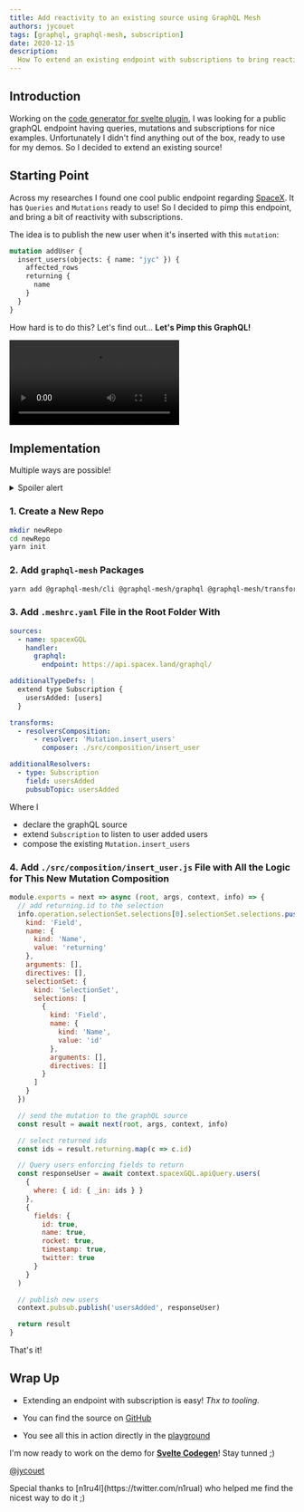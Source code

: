 ```yaml
---
title: Add reactivity to an existing source using GraphQL Mesh
authors: jycouet
tags: [graphql, graphql-mesh, subscription]
date: 2020-12-15
description:
  How To extend an existing endpoint with subscriptions to bring reactivity to your application.
---
```


## Introduction

Working on the
[code generator for svelte plugin](https://github.com/ticruz38/graphql-codegen-svelte-apollo), I was
looking for a public graphQL endpoint having queries, mutations and subscriptions for nice examples.
Unfortunately I didn't find anything out of the box, ready to use for my demos. So I decided to
extend an existing source!

## Starting Point

Across my researches I found one cool public endpoint regarding
[SpaceX](https://api.spacex.land/graphql). It has `Queries` and `Mutations` ready to use! So I
decided to pimp this endpoint, and bring a bit of reactivity with subscriptions.

The idea is to publish the new user when it's inserted with this `mutation`:

```graphql
mutation addUser {
  insert_users(objects: { name: "jyc" }) {
    affected_rows
    returning {
      name
    }
  }
}
```

<Callout emoji="🏎">How hard is to do this? Let's find out... **Let's Pimp this GraphQL!**</Callout>

<Video
  src="/blog-assets/add-reactivity-to-an-existing-source/PimpMyGraphQL.webm"
  title="Pimp my graphQL"
/>

## Implementation

Multiple ways are possible!

<details>
  <summary>Spoiler alert</summary>
  Thanks to `graphql-mesh`, it's dead easy! 🚀🚀🚀
</details>

### 1. Create a New Repo

```sh
mkdir newRepo
cd newRepo
yarn init
```

### 2. Add `graphql-mesh` Packages

```sh
yarn add @graphql-mesh/cli @graphql-mesh/graphql @graphql-mesh/transform-resolvers-composition graphql
```

### 3. Add `.meshrc.yaml` File in the Root Folder With

```yaml filename=".meshrc.yaml"
sources:
  - name: spacexGQL
    handler:
      graphql:
        endpoint: https://api.spacex.land/graphql/

additionalTypeDefs: |
  extend type Subscription {
    usersAdded: [users]
  }

transforms:
  - resolversComposition:
      - resolver: 'Mutation.insert_users'
        composer: ./src/composition/insert_user

additionalResolvers:
  - type: Subscription
    field: usersAdded
    pubsubTopic: usersAdded
```

Where I

- declare the graphQL source
- extend `Subscription` to listen to user added users
- compose the existing `Mutation.insert_users`

### 4. Add `./src/composition/insert_user.js` File with All the Logic for This New Mutation Composition

```js filename="insert_user.js"
module.exports = next => async (root, args, context, info) => {
  // add returning.id to the selection
  info.operation.selectionSet.selections[0].selectionSet.selections.push({
    kind: 'Field',
    name: {
      kind: 'Name',
      value: 'returning'
    },
    arguments: [],
    directives: [],
    selectionSet: {
      kind: 'SelectionSet',
      selections: [
        {
          kind: 'Field',
          name: {
            kind: 'Name',
            value: 'id'
          },
          arguments: [],
          directives: []
        }
      ]
    }
  })

  // send the mutation to the graphQL source
  const result = await next(root, args, context, info)

  // select returned ids
  const ids = result.returning.map(c => c.id)

  // Query users enforcing fields to return
  const responseUser = await context.spacexGQL.apiQuery.users(
    {
      where: { id: { _in: ids } }
    },
    {
      fields: {
        id: true,
        name: true,
        rocket: true,
        timestamp: true,
        twitter: true
      }
    }
  )

  // publish new users
  context.pubsub.publish('usersAdded', responseUser)

  return result
}
```

That's it!

## Wrap Up

- Extending an endpoint with subscription is easy! _Thx to tooling._

- You can find the source on [GitHub](https://github.com/jycouet/space-x-land-with-sub)

- You see all this in action directly in the
  [playground](https://space-x-land-with-sub.herokuapp.com)

I'm now ready to work on the demo for
[**Svelte Codegen**](https://github.com/ticruz38/graphql-codegen-svelte-apollo)! Stay tunned ;)

[@jycouet](https://twitter.com/jycouet)

<Callout>
  Special thanks to [n1ru4l](https://twitter.com/n1rual) who helped me find the nicest way to do it
  ;)
</Callout>
